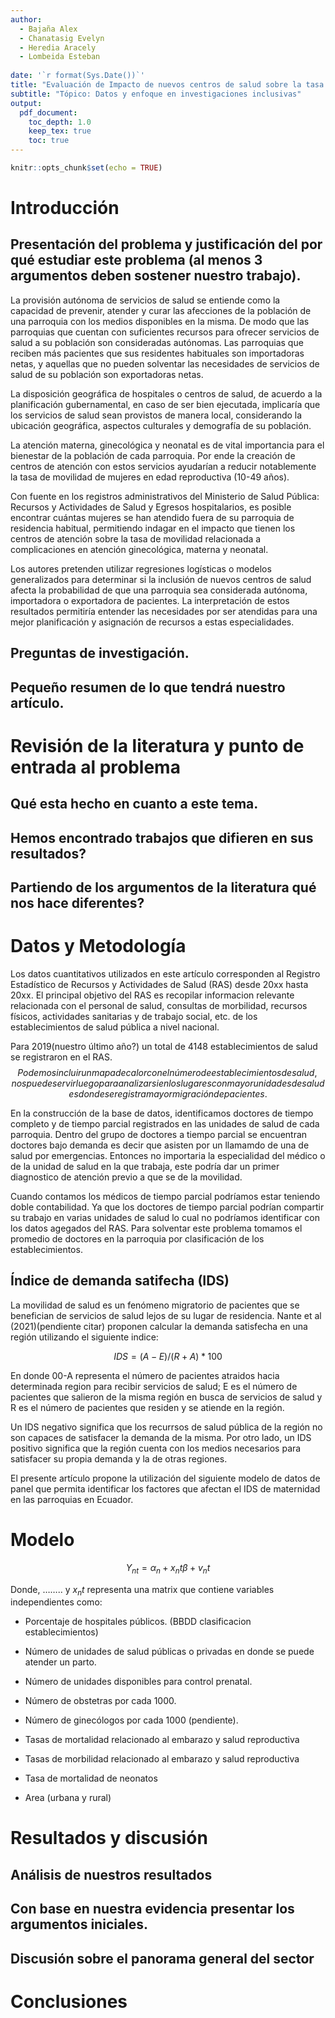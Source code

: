 ```yaml
---
author: 
  - Bajaña Alex
  - Chanatasig Evelyn
  - Heredia Aracely
  - Lombeida Esteban 
  
date: '`r format(Sys.Date())`'
title: "Evaluación de Impacto de nuevos centros de salud sobre la tasa de movilidad para mujeres en edad reproductiva."
subtitle: "Tópico: Datos y enfoque en investigaciones inclusivas"
output:
  pdf_document:
    toc_depth: 1.0
    keep_tex: true
    toc: true
---
```


```r
knitr::opts_chunk$set(echo = TRUE)
```

# Introducción

## Presentación del problema y justificación del por qué estudiar este problema (al menos 3 argumentos deben sostener nuestro trabajo).

La provisión autónoma de servicios de salud se entiende como la capacidad de prevenir, atender y curar las afecciones de la población de una parroquia con los medios disponibles en la misma. De modo que las parroquias que cuentan con suficientes recursos para ofrecer servicios de salud a su población son consideradas autónomas. Las parroquias que reciben más pacientes que sus residentes habituales son importadoras netas, y aquellas que no pueden solventar las necesidades de servicios de salud de su población son exportadoras netas.

La disposición geográfica de hospitales o centros de salud, de acuerdo a la planificación gubernamental, en caso de ser bien ejecutada, implicaría que los servicios de salud sean provistos de manera local, considerando la ubicación geográfica, aspectos culturales y demografía de su población.

La atención materna, ginecológica y neonatal es de vital importancia para el bienestar de la población de cada parroquia. Por ende la creación de centros de atención con estos servicios ayudarían a reducir notablemente la tasa de movilidad de mujeres en edad reproductiva (10-49 años).

Con fuente en los registros administrativos del Ministerio de Salud Pública: Recursos y Actividades de Salud y Egresos hospitalarios, es posible encontrar cuántas mujeres se han atendido fuera de su parroquia de residencia habitual, permitiendo indagar en el impacto que tienen los centros de atención sobre la tasa de movilidad relacionada a complicaciones en atención ginecológica, materna y neonatal.

Los autores pretenden utilizar regresiones logísticas o modelos generalizados para determinar si la inclusión de nuevos centros de salud afecta la probabilidad de que una parroquia sea considerada autónoma, importadora o exportadora de pacientes. La interpretación de estos resultados permitiría entender las necesidades por ser atendidas para una mejor planificación y asignación de recursos a estas especialidades.

## Preguntas de investigación.

## Pequeño resumen de lo que tendrá nuestro artículo.

# Revisión de la literatura y punto de entrada al problema



## Qué esta hecho en cuanto a este tema.

## Hemos encontrado trabajos que difieren en sus resultados?

## Partiendo de los argumentos de la literatura qué nos hace diferentes?

# Datos y Metodología

Los datos cuantitativos utilizados en este artículo corresponden al Registro Estadístico de Recursos y Actividades de Salud (RAS) desde 20xx hasta 20xx. El principal objetivo del RAS es recopilar informacion relevante relacionada con el personal de salud, consultas de morbilidad, recursos físicos, actividades sanitarias y de trabajo social, etc. de los establecimientos de salud pública a nivel nacional.

Para 2019(nuestro último año?) un total de 4148 establecimientos de salud se registraron en el RAS. $$Podemos incluir un mapa de calor con el número de establecimientos de salud, nos puede servir luego para analizar si en los lugares con mayor unidades de salud es donde se registra mayor migración de pacientes.$$


En la construcción de la base de datos, identificamos doctores de tiempo completo y de tiempo parcial registrados en las unidades de salud de cada parroquia. Dentro del grupo de doctores a tiempo parcial se encuentran doctores bajo demanda es decir que asisten por un llamamdo de una de salud por emergencias. Entonces no importaria la especialidad del médico o de la unidad de salud en la que trabaja, este podría dar un primer diagnostico de atención previo a que se de la movilidad.

Cuando contamos los médicos de tiempo parcial podríamos estar teniendo doble contabilidad. Ya que los doctores de tiempo parcial podrían compartir su trabajo en varias unidades de salud lo cual no podríamos identificar con los datos agegados del RAS. Para solventar este problema tomamos el promedio de doctores en la parroquia por clasificación de los establecimientos.

## Índice de demanda satifecha (IDS)

La movilidad de salud es un fenómeno migratorio de pacientes que se benefician de servicios de salud lejos de su lugar de residencia. Nante et al (2021)(pendiente citar) proponen calcular la demanda satisfecha en una región utilizando el siguiente indice:

$$
IDS = (A - E) / (R + A) * 100
$$

En donde 00-A representa el número de pacientes atraidos hacia determinada region para recibir servicios de salud; E es el número de pacientes que salieron de la misma región en busca de servicios de salud y R es el número de pacientes que residen y se atiende en la región.

Un IDS negativo significa que los recurrsos de salud pública de la región no son capaces de satisfacer la demanda de la misma. Por otro lado, un IDS positivo significa que la región cuenta con los medios necesarios para satisfacer su propia demanda y la de otras regiones.

El presente artículo propone la utilización del siguiente modelo de datos de panel que permita identificar los factores que afectan el IDS de maternidad en las parroquias en Ecuador.

# Modelo

$$
Y_{nt} = \alpha_n + x_nt \beta + v_nt
$$

Donde, ........ y $x_nt$ representa una matrix que contiene variables independientes como:

-   Porcentaje de hospitales públicos. (BBDD clasificacion establecimientos)

-   Número de unidades de salud públicas o privadas en donde se puede atender un parto.

-   Número de unidades disponibles para control prenatal.

-   Número de obstetras por cada 1000.

-   Número de ginecólogos por cada 1000 (pendiente).

-   Tasas de mortalidad relacionado al embarazo y salud reproductiva

-   Tasas de morbilidad relacionado al embarazo y salud reproductiva

-   Tasa de mortalidad de neonatos

-   Area (urbana y rural)

# Resultados y discusión

## Análisis de nuestros resultados

## Con base en nuestra evidencia presentar los argumentos iniciales.

## Discusión sobre el panorama general del sector

# Conclusiones
